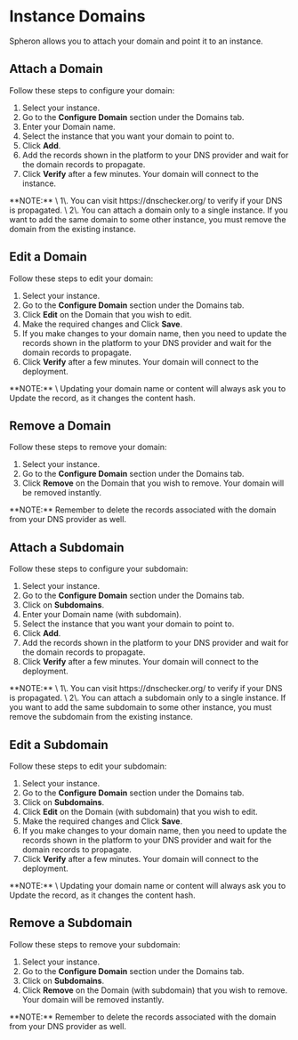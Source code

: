 
# Instance Domains

Spheron allows you to attach your domain and point it to an instance.

## Attach a Domain

Follow these steps to configure your domain:

1. Select your instance.
2. Go to the **Configure Domain** section under the Domains tab.
3. Enter your Domain name.
4. Select the instance that you want your domain to point to.
5. Click **Add**.
6. Add the records shown in the platform to your DNS provider and wait for the domain records to propagate.
7. Click **Verify** after a few minutes. Your domain will connect to the instance.

<Callout type="info">
  **NOTE:** \
  1\. You can visit https://dnschecker.org/ to verify if your DNS is propagated. \
  2\. You can attach a domain only to a single instance. If you want to add the same domain to some other instance, you must remove the domain from the existing instance.
</Callout>

## Edit a Domain

Follow these steps to edit your domain:

1. Select your instance.
2. Go to the **Configure Domain** section under the Domains tab.
3. Click **Edit** on the Domain that you wish to edit.
4. Make the required changes and Click **Save**.
5. If you make changes to your domain name, then you need to update the records shown in the platform to your DNS provider and wait for the domain records to propagate.
6. Click **Verify** after a few minutes. Your domain will connect to the deployment.

<Callout type="info">
  **NOTE:** \
  Updating your domain name or content will always ask you to Update the record, as it changes the content hash.
</Callout>

## Remove a Domain

Follow these steps to remove your domain:

1. Select your instance.
2. Go to the **Configure Domain** section under the Domains tab.
3. Click **Remove** on the Domain that you wish to remove. Your domain will be removed instantly.

<Callout type="info">
  **NOTE:** Remember to delete the records associated with the domain from your DNS provider as well.
</Callout>

## Attach a Subdomain

Follow these steps to configure your subdomain:

1. Select your instance.
2. Go to the **Configure Domain** section under the Domains tab.
3. Click on **Subdomains**.
4. Enter your Domain name (with subdomain).
5. Select the instance that you want your domain to point to.
6. Click **Add**.
7. Add the records shown in the platform to your DNS provider and wait for the domain records to propagate.
8. Click **Verify** after a few minutes. Your domain will connect to the deployment.

<Callout type="info">
  **NOTE:** \
  1\. You can visit https://dnschecker.org/ to verify if your DNS is propagated. \
  2\. You can attach a subdomain only to a single instance. If you want to add the same subdomain to some other instance, you must remove the subdomain from the existing instance.
</Callout>

## Edit a Subdomain

Follow these steps to edit your subdomain:

1. Select your instance.
2. Go to the **Configure Domain** section under the Domains tab.
3. Click on **Subdomains**.
4. Click **Edit** on the Domain (with subdomain) that you wish to edit.
5. Make the required changes and Click **Save**.
6. If you make changes to your domain name, then you need to update the records shown in the platform to your DNS provider and wait for the domain records to propagate.
7. Click **Verify** after a few minutes. Your domain will connect to the deployment.

<Callout type="info">
  **NOTE:** \
  Updating your domain name or content will always ask you to Update the record, as it changes the content hash.
</Callout>

## Remove a Subdomain

Follow these steps to remove your subdomain:

1. Select your instance.
2. Go to the **Configure Domain** section under the Domains tab.
3. Click on **Subdomains**.
4. Click **Remove** on the Domain (with subdomain) that you wish to remove. Your domain will be removed instantly.

<Callout type="info">
  **NOTE:** Remember to delete the records associated with the domain from your DNS provider as well.
</Callout>

<Navigation name="Instance Domains" />
